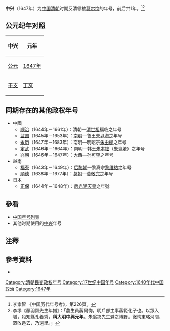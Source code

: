 {{Eranamebox|年号=中兴
|起讫时间= 1647年
|政权= 
|帝王= [[蒋尔恂|蒋尔恂]]
|历时= 1年
|timeline= <timeline>
ImageSize  = width:200 height:50
PlotArea   = width:180 height:30 left:10 bottom:20
TimeAxis   = orientation:horizontal
DateFormat = yyyy
Period     = from:1644 till:1911
AlignBars  = early
ScaleMajor = increment:60 start:1644
Colors =
  id:canvas value:rgb(1,1,0.85)
BackgroundColors = canvas:canvas
PlotData =
  width:15 color:black
  bar:era from:start till:end
  bar:era from:1647 till:1647 color:red
</timeline>
|说明= <span style="color: red">中兴</span>在'''清朝'''时期的位置。
}}
'''中兴'''（1647年）为[[中国|中国]][[清朝|清朝]]时期反清领袖[[蒋尔恂|蒋尔恂]]的年号，前后共1年。<ref>李崇智 《中国历代年号考》，第226頁。</ref><ref>李塨《顏羽齋先生年譜》：「蠡生員蔣爾恂，明戶部主事蔣範化子也。以眾入城，殺知縣孔養秀，'''稱大明中興元年'''。朱翁挾先生避之博野。徶恂東略河間，眾敗遁去，乃還里。」</ref>

== 公元纪年对照 ==
{| class="wikitable"  style="text-align:center;"
!中兴!!元年
|-
![[公元|公元]]
|[[1647年|1647年]]
|-
![[干支|干支]]
|[[丁亥|丁亥]] 
|}

==同期存在的其他政权年号==
*中國 
**[[顺治|顺治]]（1644年－1661年）：清朝—[[顺治帝|清世祖]]福临之年号
**[[监国_(鲁王)|监国]]（1645年－1653年）：[[南明|南明]]—鲁王[[朱以海|朱以海]]之年号
**[[永曆_(南明)|永历]]（1647年－1683年）：南明—明昭宗[[朱由榔|朱由榔]]之年号
**[[定武|定武]]（1646年－1664年）：南明—韩王[[定武帝|朱本铉]]（[[朱亶𡺊|朱亶塉]]）之年号
**[[興朝通寶|兴朝]]（1646年－1647年）：[[大西|大西]]—[[孙可望|孙可望]]之年号
*越南
**[[福泰|福泰]]（1643年－1649年）：[[后黎朝|后黎朝]]—黎真宗[[黎真宗|黎维祐]]之年号
**[[顺德_(越南)|順德]]（1638年－1677年）：[[莫朝|莫朝]]—[[莫敬宇|莫敬完]]之年号
*日本
**[[正保|正保]]（1644年－1648年）：[[后光明天皇|后光明天皇]]之年號

==參看==
*[[中国年号列表|中国年号列表]]
*其他时期使用的[[中兴_(年号)|中兴]]年号

==注釋==
{{Reflist}}

==參考資料==
*{{Cite book|author=[[李崇智|李崇智]]|title=中國歷代年號考|date=2004-12|publisher=中華書局|isbn=7101025129}}

{{清朝年号}}

[[Category:清朝民变政权年号|Category:清朝民变政权年号]]
[[Category:17世纪中国年号|Category:17世纪中国年号]]
[[Category:1640年代中国政治|Category:1640年代中国政治]]
[[Category:1647年|Category:1647年]]